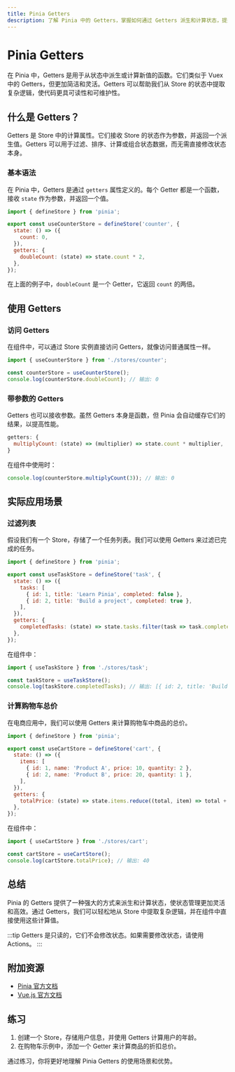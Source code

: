 ```yaml
---
title: Pinia Getters
description: 了解 Pinia 中的 Getters，掌握如何通过 Getters 派生和计算状态，提升状态管理的灵活性和可维护性。
---
```


# Pinia Getters

在 Pinia 中，Getters 是用于从状态中派生或计算新值的函数。它们类似于 Vuex 中的 Getters，但更加简洁和灵活。Getters 可以帮助我们从 Store 的状态中提取复杂逻辑，使代码更具可读性和可维护性。

## 什么是 Getters？

Getters 是 Store 中的计算属性。它们接收 Store 的状态作为参数，并返回一个派生值。Getters 可以用于过滤、排序、计算或组合状态数据，而无需直接修改状态本身。

### 基本语法

在 Pinia 中，Getters 是通过 `getters` 属性定义的。每个 Getter 都是一个函数，接收 `state` 作为参数，并返回一个值。

```javascript
import { defineStore } from 'pinia';

export const useCounterStore = defineStore('counter', {
  state: () => ({
    count: 0,
  }),
  getters: {
    doubleCount: (state) => state.count * 2,
  },
});
```

在上面的例子中，`doubleCount` 是一个 Getter，它返回 `count` 的两倍。

## 使用 Getters

### 访问 Getters

在组件中，可以通过 Store 实例直接访问 Getters，就像访问普通属性一样。

```javascript
import { useCounterStore } from './stores/counter';

const counterStore = useCounterStore();
console.log(counterStore.doubleCount); // 输出: 0
```

### 带参数的 Getters

Getters 也可以接收参数。虽然 Getters 本身是函数，但 Pinia 会自动缓存它们的结果，以提高性能。

```javascript
getters: {
  multiplyCount: (state) => (multiplier) => state.count * multiplier,
}
```

在组件中使用时：

```javascript
console.log(counterStore.multiplyCount(3)); // 输出: 0
```

## 实际应用场景

### 过滤列表

假设我们有一个 Store，存储了一个任务列表。我们可以使用 Getters 来过滤已完成的任务。

```javascript
import { defineStore } from 'pinia';

export const useTaskStore = defineStore('task', {
  state: () => ({
    tasks: [
      { id: 1, title: 'Learn Pinia', completed: false },
      { id: 2, title: 'Build a project', completed: true },
    ],
  }),
  getters: {
    completedTasks: (state) => state.tasks.filter(task => task.completed),
  },
});
```

在组件中：

```javascript
import { useTaskStore } from './stores/task';

const taskStore = useTaskStore();
console.log(taskStore.completedTasks); // 输出: [{ id: 2, title: 'Build a project', completed: true }]
```

### 计算购物车总价

在电商应用中，我们可以使用 Getters 来计算购物车中商品的总价。

```javascript
import { defineStore } from 'pinia';

export const useCartStore = defineStore('cart', {
  state: () => ({
    items: [
      { id: 1, name: 'Product A', price: 10, quantity: 2 },
      { id: 2, name: 'Product B', price: 20, quantity: 1 },
    ],
  }),
  getters: {
    totalPrice: (state) => state.items.reduce((total, item) => total + item.price * item.quantity, 0),
  },
});
```

在组件中：

```javascript
import { useCartStore } from './stores/cart';

const cartStore = useCartStore();
console.log(cartStore.totalPrice); // 输出: 40
```

## 总结

Pinia 的 Getters 提供了一种强大的方式来派生和计算状态，使状态管理更加灵活和高效。通过 Getters，我们可以轻松地从 Store 中提取复杂逻辑，并在组件中直接使用这些计算值。

:::tip
Getters 是只读的，它们不会修改状态。如果需要修改状态，请使用 Actions。
:::

## 附加资源

- [Pinia 官方文档](https://pinia.vuejs.org/)
- [Vue.js 官方文档](https://vuejs.org/)

## 练习

1. 创建一个 Store，存储用户信息，并使用 Getters 计算用户的年龄。
2. 在购物车示例中，添加一个 Getter 来计算商品的折扣总价。

通过练习，你将更好地理解 Pinia Getters 的使用场景和优势。